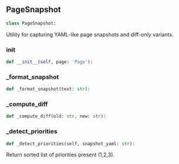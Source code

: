 <a id="camel.toolkits.hybrid_browser_toolkit_py.snapshot"></a>

<a id="camel.toolkits.hybrid_browser_toolkit_py.snapshot.PageSnapshot"></a>

## PageSnapshot

```python
class PageSnapshot:
```

Utility for capturing YAML-like page snapshots and diff-only
variants.

<a id="camel.toolkits.hybrid_browser_toolkit_py.snapshot.PageSnapshot.__init__"></a>

### __init__

```python
def __init__(self, page: 'Page'):
```

<a id="camel.toolkits.hybrid_browser_toolkit_py.snapshot.PageSnapshot._format_snapshot"></a>

### _format_snapshot

```python
def _format_snapshot(text: str):
```

<a id="camel.toolkits.hybrid_browser_toolkit_py.snapshot.PageSnapshot._compute_diff"></a>

### _compute_diff

```python
def _compute_diff(old: str, new: str):
```

<a id="camel.toolkits.hybrid_browser_toolkit_py.snapshot.PageSnapshot._detect_priorities"></a>

### _detect_priorities

```python
def _detect_priorities(self, snapshot_yaml: str):
```

Return sorted list of priorities present (1,2,3).
